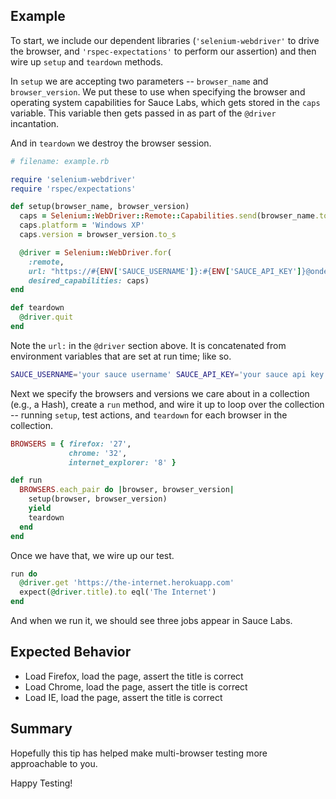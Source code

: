 ## Example

To start, we include our dependent libraries (`'selenium-webdriver'` to drive the browser, and `'rspec-expectations'` 
to perform our assertion) and then wire up `setup` and `teardown` methods.

In `setup` we are accepting two parameters -- `browser_name` and `browser_version`. We put these to use when 
specifying the browser and operating system capabilities for Sauce Labs, which gets stored in the `caps` variable. 
This variable then gets passed in as part of the `@driver` incantation.

And in `teardown` we destroy the browser session.

```ruby
# filename: example.rb

require 'selenium-webdriver'
require 'rspec/expectations'

def setup(browser_name, browser_version)
  caps = Selenium::WebDriver::Remote::Capabilities.send(browser_name.to_sym)
  caps.platform = 'Windows XP'
  caps.version = browser_version.to_s

  @driver = Selenium::WebDriver.for(
    :remote,
    url: "https://#{ENV['SAUCE_USERNAME']}:#{ENV['SAUCE_API_KEY']}@ondemand.saucelabs.com/wd/hub",
    desired_capabilities: caps)
end

def teardown
  @driver.quit
end
```

Note the `url:` in the `@driver` section above. It is concatenated from environment variables that are set at run 
time; like so.

```sh
SAUCE_USERNAME='your sauce username' SAUCE_API_KEY='your sauce api key' ruby example.rb
```

Next we specify the browsers and versions we care about in a collection (e.g., a Hash), create a `run` method, and 
wire it up to loop over the collection -- running `setup`, test actions, and `teardown` for each browser in the 
collection.

```ruby
BROWSERS = { firefox: '27',
             chrome: '32',
             internet_explorer: '8' }

def run
  BROWSERS.each_pair do |browser, browser_version|
    setup(browser, browser_version)
    yield
    teardown
  end
end
```

Once we have that, we wire up our test.

```ruby
run do
  @driver.get 'https://the-internet.herokuapp.com'
  expect(@driver.title).to eql('The Internet')
end
```

And when we run it, we should see three jobs appear in Sauce Labs.

## Expected Behavior

+ Load Firefox, load the page, assert the title is correct
+ Load Chrome, load the page, assert the title is correct
+ Load IE, load the page, assert the title is correct

## Summary

Hopefully this tip has helped make multi-browser testing more approachable to you.

Happy Testing!